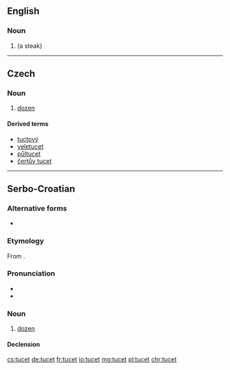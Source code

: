 ==English==

===Noun===
{{en-noun}}

# {{obsolete form of|tucket|nodot=yet}} (a steak)

{{Webster 1913}}

----

==Czech==

===Noun===
{{cs-noun|g=m}}

# [[dozen]]

====Derived terms====
* [[tuctový]]
* [[veletucet]] {{g|m}}
* [[půltucet]] {{g|m}}
* [[čertův tucet]] {{g|m}}

----

==Serbo-Croatian==

===Alternative forms===
* {{l|sh|sc=Latn|tùce}}

===Etymology===
From {{etyl|de|sh}} {{term|Dutzend|lang=de}}.

===Pronunciation===
* {{IPA|/tǔtset/|lang=sh}}
* {{hyphenation|tu|cet}}

===Noun===
{{sh-noun|r|g=m|head=tùcet|туцет|ту̀цет}}

# {{context|with genitive|lang=sh}} [[dozen]]

====Declension====
{{sh-decl-noun
|tucet|tuceta
|tuceta|tuceta
|tucetu|tucetima
|tucet|tuceta
|tucet|tuceta
|tucetu|tucetima
|tucetom|tucetima
}}

[[cs:tucet]]
[[de:tucet]]
[[fr:tucet]]
[[io:tucet]]
[[mg:tucet]]
[[pl:tucet]]
[[chr:tucet]]